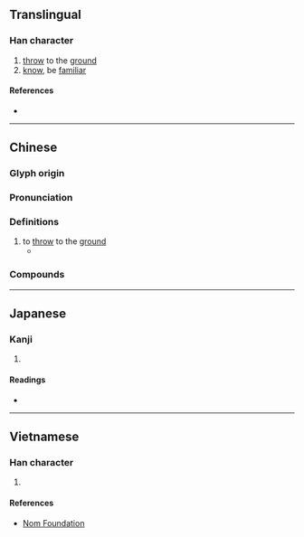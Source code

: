 {{also|掼}}
{{character info}}
==Translingual==

===Han character===
{{Han char|rn=64|rad=手|as=11|sn=14|four=55086|canj=QWJC|ids=⿰扌貫}}

# [[throw]] to the [[ground]]
# [[know]], be [[familiar]]

====References====
* {{Han ref|kx=0450.050|dkj=12591|dj=0800.240|hdz=31951.020|uh=645C|ud=25692|bh=E1E8|bd=57832}}

----

==Chinese==
{{zh-forms|s=掼}}

===Glyph origin===
{{Han etym}}
{{Han compound|手|貫|ls=psc|c1=s|c2=p|t1=hand}}

===Pronunciation===
{{zh-pron
|m=guàn
|c=gwaan3
|mc=y
|oc=y
|cat=v
}}

===Definitions===
{{zh-hanzi}}

# to [[throw]] to the [[ground]]
#* {{zh-x|你 從 她 手 中 奪 下 一 塊 錢，如同 捧-著[着]{zhe} 寶貝 似{sì}的 直奔 空{kòng}地，正好 輪到 ^阿-海 坐莊，你 鑽{zuān}進 人堆，把 一 塊 錢 摜 在 地下，大家 都 笑 了 起來。|ref='''28 August 1991''', {{w|Kuo Cheng}} {{w|zh:郭箏|郭箏}}, God's Dice {{w|zh:上帝的骰子|上帝的骰子}},  {{w|China Times}} {{w|zh:中國時報|中國時報}}|3=M-TW}}

===Compounds===
{{zh-der|摜壓|摜交|摜紗帽|摜碎|摜打}}

----

==Japanese==

===Kanji===
{{ja-kanji|grade=|rs=手11}}

# {{rfdef|ja|sort=手11}}

====Readings====
* {{ja-readings|on=[[かん]] (kan)|kun=[[ならう]] (narau)}}

----

==Vietnamese==

===Han character===
{{vi-hantu|rs=手11|quán}}

# {{rfdef|vi|sort=手11}}

====References====
* [http://nomfoundation.org/common/nom_details.php?codepoint=645c Nom Foundation]
